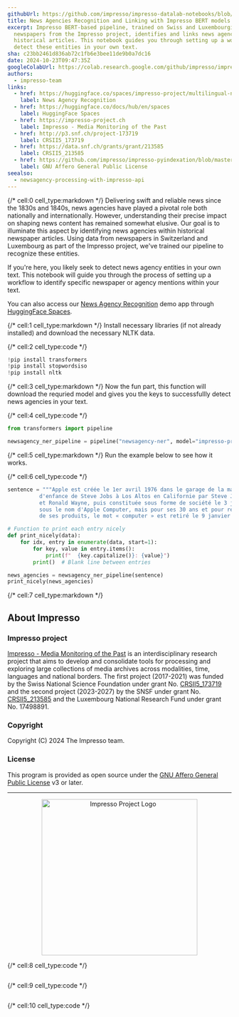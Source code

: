 ```yaml
---
githubUrl: https://github.com/impresso/impresso-datalab-notebooks/blob/main/entity/newsagency-processing_with_ImpressoHF.ipynb
title: News Agencies Recognition and Linking with Impresso BERT models
excerpt: Impresso BERT-based pipeline, trained on Swiss and Luxembourgish
  newspapers from the Impresso project, identifies and links news agencies in
  historical articles. This notebook guides you through setting up a workflow to
  detect these entities in your own text.
sha: c23bb2461d836ab72c1fb6e3bee11de9b0a7dc16
date: 2024-10-23T09:47:35Z
googleColabUrl: https://colab.research.google.com/github/impresso/impresso-datalab-notebooks/blob/main/entity/newsagency-processing_with_ImpressoHF.ipynb
authors:
  - impresso-team
links:
  - href: https://huggingface.co/spaces/impresso-project/multilingual-news-agency-recognition
    label: News Agency Recognition
  - href: https://huggingface.co/docs/hub/en/spaces
    label: HuggingFace Spaces
  - href: https://impresso-project.ch
    label: Impresso - Media Monitoring of the Past
  - href: http://p3.snf.ch/project-173719
    label: CRSII5_173719
  - href: https://data.snf.ch/grants/grant/213585
    label: CRSII5_213585
  - href: https://github.com/impresso/impresso-pyindexation/blob/master/LICENSE
    label: GNU Affero General Public License
seealso:
  - newsagency-processing-with-impresso-api
---
```


{/* cell:0 cell_type:markdown */}
Delivering swift and reliable news since the 1830s and 1840s, news agencies have played a pivotal role both nationally and internationally. However, understanding their precise impact on shaping news content has remained somewhat elusive. Our goal is to illuminate this aspect by identifying news agencies within historical newspaper articles. Using data from newspapers in Switzerland and Luxembourg as part of the Impresso project, we've trained our pipeline to recognize these entities.

If you're here, you likely seek to detect news agency entities in your own text. This notebook will guide you through the process of setting up a workflow to identify specific newspaper or agency mentions within your text.

You can also access our [News Agency Recognition](https://huggingface.co/spaces/impresso-project/multilingual-news-agency-recognition) demo app through [HuggingFace Spaces](https://huggingface.co/docs/hub/en/spaces).

{/* cell:1 cell_type:markdown */}
Install necessary libraries (if not already installed) and
download the necessary NLTK data.

{/* cell:2 cell_type:code */}

```python
!pip install transformers
!pip install stopwordsiso
!pip install nltk
```

{/* cell:3 cell_type:markdown */}
Now the fun part, this function will download the requried model and gives you the keys to successfullly detect news agencies in your text.

{/* cell:4 cell_type:code */}

```python
from transformers import pipeline

newsagency_ner_pipeline = pipeline("newsagency-ner", model="impresso-project/ner-newsagency-bert-multilingual", trust_remote_code=True)
```

{/* cell:5 cell_type:markdown */}
Run the example below to see how it works.

{/* cell:6 cell_type:code */}

```python
sentence = """Apple est créée le 1er avril 1976 dans le garage de la maison
          d'enfance de Steve Jobs à Los Altos en Californie par Steve Jobs, Steve Wozniak
          et Ronald Wayne, puis constituée sous forme de société le 3 janvier 1977 à l'origine
          sous le nom d'Apple Computer, mais pour ses 30 ans et pour refléter la diversification
          de ses produits, le mot « computer » est retiré le 9 janvier 2015. (Reuter)"""

# Function to print each entry nicely
def print_nicely(data):
    for idx, entry in enumerate(data, start=1):
        for key, value in entry.items():
            print(f"  {key.capitalize()}: {value}")
        print()  # Blank line between entries

news_agencies = newsagency_ner_pipeline(sentence)
print_nicely(news_agencies)
```

{/* cell:7 cell_type:markdown */}

## About Impresso

### Impresso project

[Impresso - Media Monitoring of the Past](https://impresso-project.ch) is an
interdisciplinary research project that aims to develop and consolidate tools for
processing and exploring large collections of media archives across modalities, time,
languages and national borders. The first project (2017-2021) was funded by the Swiss
National Science Foundation under grant
No. [CRSII5_173719](http://p3.snf.ch/project-173719) and the second project (2023-2027)
by the SNSF under grant No. [CRSII5_213585](https://data.snf.ch/grants/grant/213585)
and the Luxembourg National Research Fund under grant No. 17498891.

### Copyright

Copyright (C) 2024 The Impresso team.

### License

This program is provided as open source under
the [GNU Affero General Public License](https://github.com/impresso/impresso-pyindexation/blob/master/LICENSE)
v3 or later.

---

<p align="center">
  <img
    src="https://github.com/impresso/impresso.github.io/blob/master/assets/images/3x1--Yellow-Impresso-Black-on-White--transparent.png?raw=true"
    width="350"
    alt="Impresso Project Logo"
  />
</p>

{/* cell:8 cell_type:code */}

```python

```

{/* cell:9 cell_type:code */}

```python

```

{/* cell:10 cell_type:code */}

```python

```
